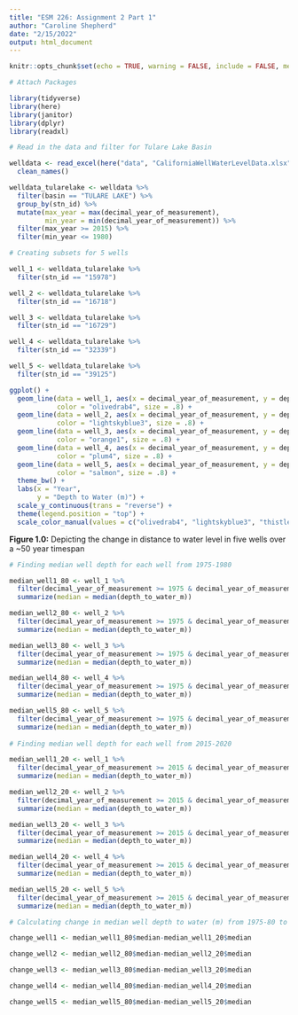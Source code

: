 ```yaml
---
title: "ESM 226: Assignment 2 Part 1"
author: "Caroline Shepherd"
date: "2/15/2022"
output: html_document
---
```


```r
knitr::opts_chunk$set(echo = TRUE, warning = FALSE, include = FALSE, message = FALSE)
```

```r
# Attach Packages

library(tidyverse)
library(here)
library(janitor)
library(dplyr)
library(readxl)

```


```r
# Read in the data and filter for Tulare Lake Basin

welldata <- read_excel(here("data", "CaliforniaWellWaterLevelData.xlsx")) %>% 
  clean_names() 

welldata_tularelake <- welldata %>%  
  filter(basin == "TULARE LAKE") %>% 
  group_by(stn_id) %>% 
  mutate(max_year = max(decimal_year_of_measurement),
         min_year = min(decimal_year_of_measurement)) %>% 
  filter(max_year >= 2015) %>% 
  filter(min_year <= 1980)

# Creating subsets for 5 wells

well_1 <- welldata_tularelake %>% 
  filter(stn_id == "15978")

well_2 <- welldata_tularelake %>% 
  filter(stn_id == "16718")

well_3 <- welldata_tularelake %>% 
  filter(stn_id == "16729")

well_4 <- welldata_tularelake %>% 
  filter(stn_id == "32339")

well_5 <- welldata_tularelake %>% 
  filter(stn_id == "39125")
```


```r
ggplot() +
  geom_line(data = well_1, aes(x = decimal_year_of_measurement, y = depth_to_water_m),
            color = "olivedrab4", size = .8) +
  geom_line(data = well_2, aes(x = decimal_year_of_measurement, y = depth_to_water_m),
            color = "lightskyblue3", size = .8) +
  geom_line(data = well_3, aes(x = decimal_year_of_measurement, y = depth_to_water_m),
            color = "orange1", size = .8) +
  geom_line(data = well_4, aes(x = decimal_year_of_measurement, y = depth_to_water_m),
            color = "plum4", size = .8) +
  geom_line(data = well_5, aes(x = decimal_year_of_measurement, y = depth_to_water_m),
            color = "salmon", size = .8) +
  theme_bw() +
  labs(x = "Year",
       y = "Depth to Water (m)") +
  scale_y_continuous(trans = "reverse") +
  theme(legend.position = "top") +
  scale_color_manual(values = c("olivedrab4", "lightskyblue3", "thistle3", "plum4", "salmon"))
```
**Figure 1.0:** Depicting the change in distance to water level in five wells over a ~50 year timespan

```r
# Finding median well depth for each well from 1975-1980

median_well1_80 <- well_1 %>% 
  filter(decimal_year_of_measurement >= 1975 & decimal_year_of_measurement <= 1980) %>% 
  summarize(median = median(depth_to_water_m))

median_well2_80 <- well_2 %>% 
  filter(decimal_year_of_measurement >= 1975 & decimal_year_of_measurement <= 1980) %>% 
  summarize(median = median(depth_to_water_m))

median_well3_80 <- well_3 %>% 
  filter(decimal_year_of_measurement >= 1975 & decimal_year_of_measurement <= 1980) %>% 
  summarize(median = median(depth_to_water_m))

median_well4_80 <- well_4 %>% 
  filter(decimal_year_of_measurement >= 1975 & decimal_year_of_measurement <= 1980) %>% 
  summarize(median = median(depth_to_water_m))

median_well5_80 <- well_5 %>% 
  filter(decimal_year_of_measurement >= 1975 & decimal_year_of_measurement <= 1980) %>% 
  summarize(median = median(depth_to_water_m))
  
# Finding median well depth for each well from 2015-2020

median_well1_20 <- well_1 %>% 
  filter(decimal_year_of_measurement >= 2015 & decimal_year_of_measurement <= 2020) %>% 
  summarize(median = median(depth_to_water_m))

median_well2_20 <- well_2 %>% 
  filter(decimal_year_of_measurement >= 2015 & decimal_year_of_measurement <= 2020) %>% 
  summarize(median = median(depth_to_water_m))

median_well3_20 <- well_3 %>% 
  filter(decimal_year_of_measurement >= 2015 & decimal_year_of_measurement <= 2020) %>% 
  summarize(median = median(depth_to_water_m))

median_well4_20 <- well_4 %>% 
  filter(decimal_year_of_measurement >= 2015 & decimal_year_of_measurement <= 2020) %>% 
  summarize(median = median(depth_to_water_m))

median_well5_20 <- well_5 %>% 
  filter(decimal_year_of_measurement >= 2015 & decimal_year_of_measurement <= 2020) %>% 
  summarize(median = median(depth_to_water_m))

# Calculating change in median well depth to water (m) from 1975-80 to 2015-20

change_well1 <- median_well1_80$median-median_well1_20$median

change_well2 <- median_well2_80$median-median_well2_20$median

change_well3 <- median_well3_80$median-median_well3_20$median

change_well4 <- median_well4_80$median-median_well4_20$median

change_well5 <- median_well5_80$median-median_well5_20$median
```
